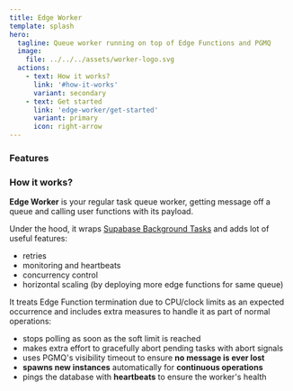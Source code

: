 ```yaml
---
title: Edge Worker
template: splash
hero:
  tagline: Queue worker running on top of Edge Functions and PGMQ
  image:
    file: ../../../assets/worker-logo.svg
  actions:
    - text: How it works?
      link: '#how-it-works'
      variant: secondary
    - text: Get started
      link: 'edge-worker/get-started'
      variant: primary
      icon: right-arrow
---
```



### Features


### How it works?

**Edge Worker** is your regular task queue worker, getting message off a queue and calling user functions with its payload.

Under the hood, it wraps [Supabase Background Tasks](https://supabase.com/docs/guides/background-tasks) and adds lot of useful features:

- retries
- monitoring and heartbeats
- concurrency control
- horizontal scaling (by deploying more edge functions for same queue)

It treats Edge Function termination due to CPU/clock limits
as an expected occurrence and includes extra measures to handle it as part of
normal operations:

- stops polling as soon as the soft limit is reached
- makes extra effort to gracefully abort pending tasks with abort signals
- uses PGMQ's visibility timeout to ensure **no message is ever lost**
- **spawns new instances** automatically for **continuous operations**
- pings the database with **heartbeats** to ensure the worker's health
